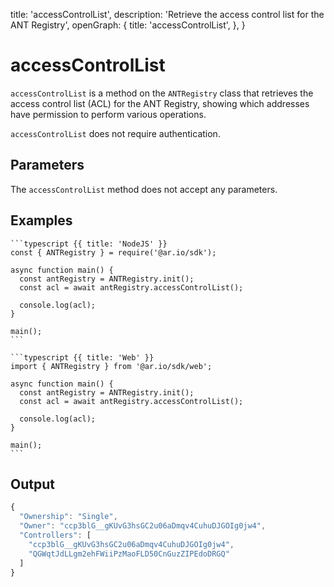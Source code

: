 
  title: 'accessControlList',
  description: 'Retrieve the access control list for the ANT Registry',
  openGraph: {
    title: 'accessControlList',
  },
}

<HeroPattern />

# accessControlList

`accessControlList` is a method on the `ANTRegistry` class that retrieves the access control list (ACL) for the ANT Registry, showing which addresses have permission to perform various operations.

`accessControlList` does not require authentication.

## Parameters

The `accessControlList` method does not accept any parameters.

## Examples

<CodeGroup title="accessControlList">

    ```typescript {{ title: 'NodeJS' }}
    const { ANTRegistry } = require('@ar.io/sdk');

    async function main() {
      const antRegistry = ANTRegistry.init();
      const acl = await antRegistry.accessControlList();

      console.log(acl);
    }

    main();
    ```

    ```typescript {{ title: 'Web' }}
    import { ANTRegistry } from '@ar.io/sdk/web';

    async function main() {
      const antRegistry = ANTRegistry.init();
      const acl = await antRegistry.accessControlList();

      console.log(acl);
    }

    main();
    ```

</CodeGroup>

## Output

```js
{
  "Ownership": "Single",
  "Owner": "ccp3blG__gKUvG3hsGC2u06aDmqv4CuhuDJGOIg0jw4",
  "Controllers": [
    "ccp3blG__gKUvG3hsGC2u06aDmqv4CuhuDJGOIg0jw4",
    "QGWqtJdLLgm2ehFWiiPzMaoFLD50CnGuzZIPEdoDRGQ"
  ]
}
```
